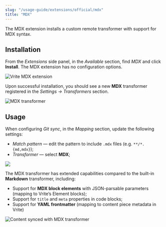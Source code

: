 ```yaml
---
slug: "/usage-guide/extensions/official/mdx"
title: "MDX"
---
```


The MDX extension installs a custom remote transformer with support for MDX syntax.

## Installation

From the _Extensions_ side panel, in the _Available_ section, find _MDX_ and click **Install**. The MDX extension has no configuration options.

![Vrite MDX extension](https://assets.vrite.io/65017ed7b0e627e259623b8a/Wr16k8SByLPCNzmKzy1LN.png)

Upon successful installation, you should see a new **MDX** transformer registered in the _Settings → Transformers_ section.

![MDX transformer](https://assets.vrite.io/65017ed7b0e627e259623b8a/Qbnyei1WcRw8ew0O38stA.png)

## Usage

When configuring _Git sync_, in the _Mapping_ section, update the following settings:

- _Match pattern_ — edit the pattern to include `.mdx` files (e.g. `**/*.{md,mdx}`);
- _Transformer_ — select **MDX**;

![](https://assets.vrite.io/65017ed7b0e627e259623b8a/fxjxR-pRk4ofEdB8atjuO.png)

The MDX transformer has extended capabilities compared to the built-in **Markdown** transformer, including:

- Support for **MDX block elements** with JSON-parsable parameters (mapping to Vrite’s Element blocks);
- Support for `title` and `meta` properties in code blocks;
- Support for **YAML frontmatter** (mapping to content piece metadata in Vrite)

![Content synced with MDX transformer](https://assets.vrite.io/65017ed7b0e627e259623b8a/9_F_Gs8KRxpyOHfacfC8X.png)